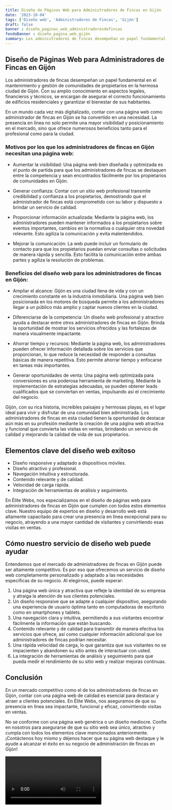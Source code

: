 ```yaml
---
title: Diseño de Páginas Web para Administradores de Fincas en Gijón
date: '2023-10-04'
tags: ['Diseño web', 'Administradores de Fincas', 'Gijón']
draft: false
banner : diseño_paginas_web_administradoresdefincas
fondoBanner : diseño_pagina_web_gijón
summary: Los administradores de fincas desempeñan un papel fundamental en el mantenimiento y gestión de comunidades de propietarios en la hermosa ciudad de Gijón. Con su amplio conocimiento en aspectos legales, financieros y técnicos, se encargan de asegurar el correcto funcionamiento de edificios residenciales y garantizar el bienestar de sus habitantes.
---
```


## Diseño de Páginas Web para Administradores de Fincas en Gijón

Los administradores de fincas desempeñan un papel fundamental en el mantenimiento y gestión de comunidades de propietarios en la hermosa ciudad de Gijón. Con su amplio conocimiento en aspectos legales, financieros y técnicos, se encargan de asegurar el correcto funcionamiento de edificios residenciales y garantizar el bienestar de sus habitantes.

En un mundo cada vez más digitalizado, contar con una página web como administrador de fincas en Gijón se ha convertido en una necesidad. La presencia en línea no solo permite una mayor visibilidad y posicionamiento en el mercado, sino que ofrece numerosos beneficios tanto para el profesional como para la ciudad.

### Motivos por los que los administradores de fincas en Gijón necesitan una página web:

- Aumentar la visibilidad: Una página web bien diseñada y optimizada es el punto de partida para que los administradores de fincas se destaquen entre la competencia y sean encontrados fácilmente por los propietarios de comunidades en Gijón.

- Generar confianza: Contar con un sitio web profesional transmite credibilidad y confianza a los propietarios, demostrando que el administrador de fincas está comprometido con su labor y dispuesto a brindar un servicio de calidad.

- Proporcionar información actualizada: Mediante la página web, los administradores pueden mantener informados a los propietarios sobre eventos importantes, cambios en la normativa o cualquier otra novedad relevante. Esto agiliza la comunicación y evita malentendidos.

- Mejorar la comunicación: La web puede incluir un formulario de contacto para que los propietarios puedan enviar consultas o solicitudes de manera rápida y sencilla. Esto facilita la comunicación entre ambas partes y agiliza la resolución de problemas.

### Beneficios del diseño web para los administradores de fincas en Gijón:

- Ampliar el alcance: Gijón es una ciudad llena de vida y con un crecimiento constante en la industria inmobiliaria. Una página web bien posicionada en los motores de búsqueda permite a los administradores llegar a un público más amplio y captar nuevos clientes en la ciudad.

- Diferenciarse de la competencia: Un diseño web profesional y atractivo ayuda a destacar entre otros administradores de fincas en Gijón. Brinda la oportunidad de mostrar los servicios ofrecidos y las fortalezas de manera visualmente impactante.

- Ahorrar tiempo y recursos: Mediante la página web, los administradores pueden ofrecer información detallada sobre los servicios que proporcionan, lo que reduce la necesidad de responder a consultas básicas de manera repetitiva. Esto permite ahorrar tiempo y enfocarse en tareas más importantes.

- Generar oportunidades de venta: Una página web optimizada para conversiones es una poderosa herramienta de marketing. Mediante la implementación de estrategias adecuadas, se pueden obtener leads cualificados que se conviertan en ventas, impulsando así el crecimiento del negocio.

Gijón, con su rica historia, increíbles paisajes y hermosas playas, es el lugar ideal para vivir y disfrutar de una comunidad bien administrada. Los administradores de fincas en esta ciudad tienen la oportunidad de destacar aún más en su profesión mediante la creación de una página web atractiva y funcional que convierta las visitas en ventas, brindando un servicio de calidad y mejorando la calidad de vida de sus propietarios.

<GifSeo />

<Cta />

## Elementos clave del diseño web exitoso

- Diseño responsive y adaptado a dispositivos móviles.
- Diseño atractivo y profesional.
- Navegación intuitiva y estructurada.
- Contenido relevante y de calidad.
- Velocidad de carga rápida.
- Integración de herramientas de análisis y seguimiento.

En Élite Webs, nos especializamos en el diseño de páginas web para administradores de fincas en Gijón que cumplen con todos estos elementos clave. Nuestro equipo de expertos en diseño y desarrollo web está altamente capacitado para crear una presencia en línea excepcional para su negocio, atrayendo a una mayor cantidad de visitantes y convirtiendo esas visitas en ventas.

## Cómo nuestro servicio de diseño web puede ayudar

Entendemos que el mercado de administradores de fincas en Gijón puede ser altamente competitivo. Es por eso que ofrecemos un servicio de diseño web completamente personalizado y adaptado a las necesidades específicas de su negocio. Al elegirnos, puede esperar:

1. Una página web única y atractiva que refleje la identidad de su empresa y atraiga la atención de sus clientes potenciales.
2. Un diseño responsive que se adapte a cualquier dispositivo, asegurando una experiencia de usuario óptima tanto en computadoras de escritorio como en smartphones y tablets.
3. Una navegación clara y intuitiva, permitiendo a sus visitantes encontrar fácilmente la información que están buscando.
4. Contenido relevante y de calidad para transmitir de manera efectiva los servicios que ofrece, así como cualquier información adicional que los administradores de fincas podrían necesitar.
5. Una rápida velocidad de carga, lo que garantiza que sus visitantes no se impacienten y abandonen su sitio antes de interactuar con usted.
6. La integración de herramientas de análisis y seguimiento para que pueda medir el rendimiento de su sitio web y realizar mejoras continuas.

## Conclusión

En un mercado competitivo como el de los administradores de fincas en Gijón, contar con una página web de calidad es esencial para destacar y atraer a clientes potenciales. En Élite Webs, nos aseguramos de que su presencia en línea sea impactante, funcional y eficaz, convirtiendo visitas en ventas.

No se conforme con una página web genérica o un diseño mediocre. Confíe en nosotros para asegurarse de que su sitio web sea único, atractivo y cumpla con todos los elementos clave mencionados anteriormente. ¡Contáctenos hoy mismo y déjenos hacer que su página web destaque y le ayude a alcanzar el éxito en su negocio de administración de fincas en Gijón!

<Video />

<CtaBot job='Administradores de Fincas' city='Gijón'/>

<Gmaps query='Gijón+españa+maps' />